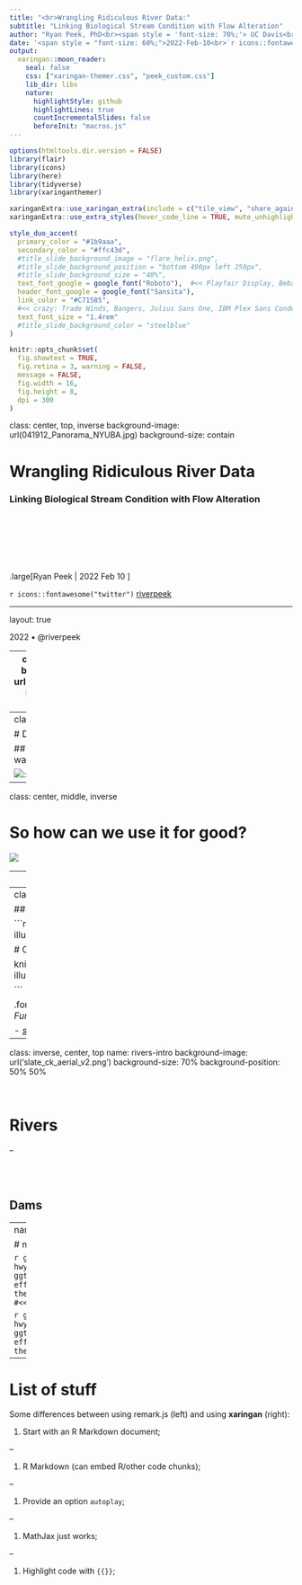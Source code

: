 ```yaml
---
title: "<br>Wrangling Ridiculous River Data:"
subtitle: "Linking Biological Stream Condition with Flow Alteration"
author: "Ryan Peek, PhD<br><span style = 'font-size: 70%;'> UC Davis<br>Center for Watershed Sciences<br></span>"
date: '<span style = "font-size: 60%;">2022-Feb-10<br>`r icons::fontawesome("twitter")` [riverpeek](https://twitter.com/riverpeek)</span>'
output:
  xaringan::moon_reader:
    seal: false
    css: ["xaringan-themer.css", "peek_custom.css"]
    lib_dir: libs
    nature:
      highlightStyle: github
      highlightLines: true
      countIncrementalSlides: false
      beforeInit: "macros.js"
---
```


```r
options(htmltools.dir.version = FALSE)
library(flair)
library(icons)
library(here)
library(tidyverse)
library(xaringanthemer)

xaringanExtra::use_xaringan_extra(include = c("tile_view", "share_again", "editable"))
xaringanExtra::use_extra_styles(hover_code_line = TRUE, mute_unhighlighted_code = TRUE)

style_duo_accent(
  primary_color = "#1b9aaa",
  secondary_color = "#ffc43d",
  #title_slide_background_image = "flare_helix.png", 
  #title_slide_background_position = "bottom 490px left 250px",
  #title_slide_background_size = "40%",
  text_font_google = google_font("Roboto"),  #<< Playfair Display, Bebas Neue
  header_font_google = google_font("Sansita"), 
  link_color = "#C71585",
  #<< crazy: Trade Winds, Bangers, Julius Sans One, IBM Plex Sans Condensed
  text_font_size = "1.4rem"
  #title_slide_background_color = "steelblue"
)

knitr::opts_chunk$set(
  fig.showtext = TRUE,
  fig.retina = 3, warning = FALSE, 
  message = FALSE,
  fig.width = 16,
  fig.height = 8,
  dpi = 300
)

```

class: center, top, inverse
background-image: url(041912_Panorama_NYUBA.jpg)
background-size: contain

# Wrangling Ridiculous River Data

### Linking Biological Stream Condition with Flow Alteration

<br><br><br><br><br><br>
.large[Ryan Peek | 2022 Feb 10 ]

<span style = "font-size: 100%;">`r icons::fontawesome("twitter")` [riverpeek](https://twitter.com/riverpeek)</span>

---

layout: true
  
<div class="my-footer"><span>2022 • @riverpeek</span></div> 


---
class: inverse, right
background-image: url("colfax_1891.png")
background-size: cover

## A winding path

---
class: center, middle

# Data in California

## an ever-present wave

![:scale 70%](email20monster.png)

---
class: center, middle, inverse

# So how can we use it for good? 

![](data_provenance_workflow_words.png)


---
class: top

## People think Data Science is...

```r

knitr::include_graphics("https://media.wired.com/photos/5ca648a330f00e47fd82ae77/master/w_2560%2Cc_limit/Culture_Matrix_Code_corridor.jpg")

```
 
---
class: inverse, top

## Actual Data Science is this...

```r

# these are all from Allison Horst: https://github.com/allisonhorst/stats-illustrations

# CITE AS: "Artwork by @allison_horst"

knitr::include_graphics(path="https://raw.githubusercontent.com/allisonhorst/stats-illustrations/master/rstats-artwork/data_cowboy.png")

```

.font60[
*Illustration by @allison_horst, from Hadley Wickham's talk 'The Joy of Functional Programming (for Data Science)'"*
]


 - [*see great visualization of same data 25 ways!*](https://flowingdata.com/2017/01/24/one-dataset-visualized-25-ways/)

---
class: inverse, center, top
name: rivers-intro
background-image: url('slate_ck_aerial_v2.png')
background-size: 70%
background-position: 50% 50%

<br>

# Rivers

--

<br><br>

## Dams



---
name: plot

# make a themed plot 


```r

ggplot(mpg) +
    aes(cty, hwy) +
    geom_point() +
    ggtitle("Fuel efficiency!") +
    theme_xaringan_inverse() #<<
```



```r

ggplot(mpg) +
    aes(cty, hwy) +
    geom_point() +
    ggtitle("Fuel efficiency!") +
    theme_xaringan_inverse()
```


---

# List of stuff

Some differences between using remark.js (left) and using **xaringan** (right):


1. Start with an R Markdown document;

--

1. R Markdown (can embed R/other code chunks);

--

1. Provide an option `autoplay`;

--

1. MathJax just works;

--

1. Highlight code with `{{}}`;
